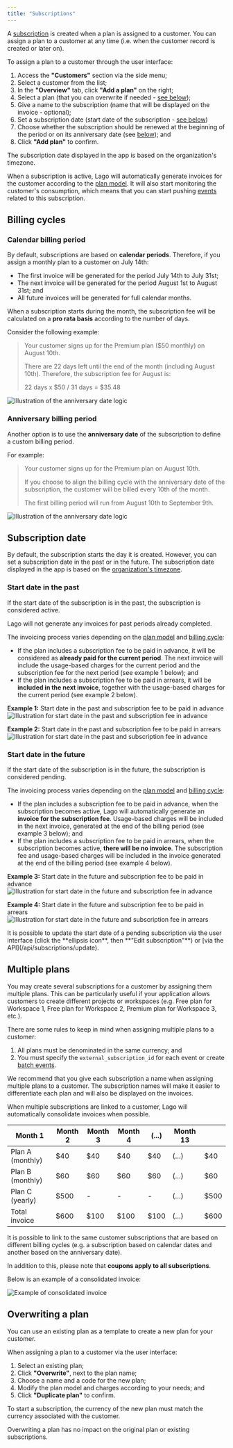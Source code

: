 ```yaml
---
title: "Subscriptions"
---
```


A [subscription](/api/subscriptions/subscription-object) is created when a plan
is assigned to a customer. You can assign a plan to a customer at any time (i.e.
when the customer record is created or later on).

To assign a plan to a customer through the user interface:

1. Access the **"Customers"** section via the side menu;
2. Select a customer from the list;
3. In the **"Overview"** tab, click **"Add a plan"** on the right;
4. Select a plan (that you can overwrite if needed -
   [see below](#overwriting-a-plan));
5. Give a name to the subscription (name that will be displayed on the invoice -
   optional);
6. Set a subscription date (start date of the subscription -
   [see below](#subscription-date))
7. Choose whether the subscription should be renewed at the beginning of the
   period or on its anniversary date (see
   [below](/plans/subscription#billing-cycles)); and
8. Click **"Add plan"** to confirm.

<Info>
  The subscription date displayed in the app is based on the organization's
  timezone.
</Info>

When a subscription is active, Lago will automatically generate invoices for the
customer according to the [plan model](/plans/plan-model). It will also start
monitoring the customer's consumption, which means that you can start pushing
[events](/api/events/metered) related to this subscription.

## Billing cycles[](#billing-cycles "Direct link to heading")

### Calendar billing period[](#calendar-billing-period "Direct link to heading")

By default, subscriptions are based on **calendar periods**. Therefore, if you
assign a monthly plan to a customer on July 14th:

- The first invoice will be generated for the period July 14th to July 31st;
- The next invoice will be generated for the period August 1st to August 31st;
  and
- All future invoices will be generated for full calendar months.

When a subscription starts during the month, the subscription fee will be
calculated on a **pro rata basis** according to the number of days.

Consider the following example:

> Your customer signs up for the Premium plan ($50 monthly) on August 10th.
>
> There are 22 days left until the end of the month (including August 10th).
> Therefore, the subscription fee for August is:
>
> 22 days x $50 / 31 days = $35.48

![Illustration of the anniversary date logic](/images/calendar-date-227bf60245e9d3715d3383098c88c1b0.png)

### Anniversary billing period[](#anniversary-billing-period "Direct link to heading")

Another option is to use the **anniversary date** of the subscription to define
a custom billing period.

For example:

> Your customer signs up for the Premium plan on August 10th.
>
> If you choose to align the billing cycle with the anniversary date of the
> subscription, the customer will be billed every 10th of the month.
>
> The first billing period will run from August 10th to September 9th.

![Illustration of the anniversary date logic](/images/anniversary-date-c66bee86224946e6e00af9c0cb7eedeb.png)

## Subscription date[](#subscription-date "Direct link to heading")

By default, the subscription starts the day it is created. However, you can set
a subscription date in the past or in the future. The subscription date
displayed in the app is based on the
[organization's timezone](/changelog/timezones).

### Start date in the past[](#start-date-in-the-past "Direct link to heading")

If the start date of the subscription is in the past, the subscription is
considered active.

<Info>
  Lago will not generate any invoices for past periods already completed.
</Info>

The invoicing process varies depending on the [plan model](/plans/plan-model)
and [billing cycle](#billing-cycles):

- If the plan includes a subscription fee to be paid in advance, it will be
  considered as **already paid for the current period**. The next invoice will
  include the usage-based charges for the current period and the subscription
  fee for the next period (see example 1 below); and
- If the plan includes a subscription fee to be paid in arrears, it will be
  **included in the next invoice**, together with the usage-based charges for
  the current period (see example 2 below).

**Example 1:** Start date in the past and subscription fee to be paid in
advance![Illustration for start date in the past and subscription fee in advance](/images/subscription-past-advance-0bedeeb9f9918608568ea7db6479e4ef.png)

**Example 2:** Start date in the past and subscription fee to be paid in
arrears![Illustration for start date in the past and subscription fee in advance](/images/subscription-past-arrears-b4f22483b4ae3a358c0b27305e49a766.png)

### Start date in the future[](#start-date-in-the-future "Direct link to heading")

If the start date of the subscription is in the future, the subscription is
considered pending.

The invoicing process varies depending on the [plan model](/plans/plan-model)
and [billing cycle](#billing-cycles):

- If the plan includes a subscription fee to be paid in advance, when the
  subscription becomes active, Lago will automatically generate an **invoice for
  the subscription fee**. Usage-based charges will be included in the next
  invoice, generated at the end of the billing period (see example 3 below); and
- If the plan includes a subscription fee to be paid in arrears, when the
  subscription becomes active, **there will be no invoice**. The subscription
  fee and usage-based charges will be included in the invoice generated at the
  end of the billing period (see example 4 below).

**Example 3:** Start date in the future and subscription fee to be paid in
advance![Illustration for start date in the future and subscription fee in advance](/images/subscription-future-advance-e0c8d632579fe11dfc530987d86ca211.png)

**Example 4:** Start date in the future and subscription fee to be paid in
arrears![Illustration for start date in the future and subscription fee in arrears](/images/subscription-future-arrears-8b99c7c98e2f8223d6282fd5f47a665a.png)

<Info>
  It is possible to update the start date of a pending subscription via the user
  interface (click the **ellipsis icon**, then **"Edit subscription"**) or [via
  the API](/api/subscriptions/update).
</Info>

## Multiple plans[](#multiple-plans "Direct link to heading")

You may create several subscriptions for a customer by assigning them multiple
plans. This can be particularly useful if your application allows customers to
create different projects or workspaces (e.g. Free plan for Workspace 1, Free
plan for Workspace 2, Premium plan for Workspace 3, etc.).

<Warning>
There are some rules to keep in mind when assigning multiple plans to a
customer:

1. All plans must be denominated in the same currency; and
2. You must specify the `external_subscription_id` for each event or create
   [batch events](/api/events/create).

</Warning>

We recommend that you give each subscription a name when assigning multiple
plans to a customer. The subscription names will make it easier to differentiate
each plan and will also be displayed on the invoices.

When multiple subscriptions are linked to a customer, Lago will automatically
consolidate invoices when possible.

| Month 1          | Month 2 | Month 3 | Month 4 | (...) | Month 13 |      |
| ---------------- | ------- | ------- | ------- | ----- | -------- | ---- |
| Plan A (monthly) | $40     | $40     | $40     | $40   | (...)    | $40  |
| Plan B (monthly) | $60     | $60     | $60     | $60   | (...)    | $60  |
| Plan C (yearly)  | $500    | \-      | \-      | \-    | (...)    | $500 |
| Total invoice    | $600    | $100    | $100    | $100  | (...)    | $600 |

It is possible to link to the same customer subscriptions that are based on
different billing cycles (e.g. a subscription based on calendar dates and
another based on the anniversary date).

In addition to this, please note that **coupons apply to all subscriptions**.

Below is an example of a consolidated invoice:

![Example of consolidated invoice](/images/consolidated-invoice-97f516c8e5c256c187b4707cce8462b1.png)

## Overwriting a plan[](#overwriting-a-plan "Direct link to heading")

You can use an existing plan as a template to create a new plan for your
customer.

When assigning a plan to a customer via the user interface:

1. Select an existing plan;
2. Click **"Overwrite"**, next to the plan name;
3. Choose a name and a code for the new plan;
4. Modify the plan model and charges according to your needs; and
5. Click **"Duplicate plan"** to confirm.

To start a subscription, the currency of the new plan must match the currency
associated with the customer.

<Info>
  Overwriting a plan has no impact on the original plan or existing
  subscriptions.
</Info>
